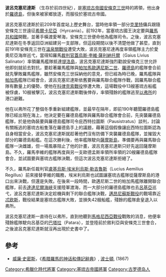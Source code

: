 '''波呂克塞尼達斯''' （生存於前四世紀），是[[塞琉古帝國|塞琉古帝國]][[安條克三世|安條克三世]]時的將領，他出身於[[羅德島|羅德島]]，但後來被家鄉放逐，而服役於塞琉古帝國。

波呂克塞尼達斯於前209年首度站上歷史舞台，當時他率領一部分[[克里特|克里特]]傭兵跟隨安條克三世遠征[[希爾卡尼亞|希爾卡尼亞]]（Hyrcania）。前192年，當塞琉古國王決定要與[[羅馬共和國|羅馬共和國]]開戰，並著手橫渡愛琴海，安條克三世便命他為艦隊司令。之後，波呂克塞尼達斯在冬季返回亞洲組建另一支部隊，但這段期間以後不清楚他做了甚麼，直到前191年安條克三世在[[溫泉關戰役_(前191年)|溫泉關戰役]]遭受大敗，波呂克塞尼達再度率領艦隊主力於愛奧尼亞海岸巡弋，當得知羅馬[[裁判官|裁判官]][[蓋烏斯·李維·薩利納托爾|蓋烏斯·李維·薩利納托爾]]（Gaius Livius Salinator）率領羅馬艦隊抵達[[提洛島|提洛島]]，波呂克塞尼達斯強烈勸說安條克三世允許他即刻就前去對抗，要趁著羅馬艦隊與[[帕加馬|帕加馬]][[歐邁尼斯二世|歐邁尼斯二世]]、[[羅德島|羅德島]]的艦隊會合前就先擊敗羅馬艦隊，雖然安條克三世採納他的意見，但已經為時已晚，羅馬艦隊與[[帕加馬|帕加馬]]艦隊已經會合，波呂克塞尼達斯依舊要與羅馬聯合艦隊作戰，因羅馬聯合艦隊有數量上的優勢，使他在[[科律克索戰役|科律克索戰役]]慘遭大敗，這場戰役中13艘塞琉古船艦被俘虜，10艘被擊沉，波呂克塞尼達斯戰後倖存，率領殘餘的艦隊逃至[[以弗所|以弗所]]的港口避難。

他在以弗所花了整個冬季重新組建艦隊，並最早在隔年，即前190年聽聞羅德島艦隊已經出現在海上，他決定要在羅德島艦隊與羅馬聯合艦隊會合前，先突襲羅德島艦隊，於是他偽裝要與羅德島艦隊司令庇西特拉圖斯（Pausistratus）談判，討論有關叛逃的塞琉古船隻落在羅德島手上的議題，藉著這個假像讓庇西特拉圖斯認為自身相當安全，波呂克塞尼達斯就趁著他們沒有防備下突襲羅德島艦隊，並摧毀大部分的羅德島船艦。在這次勝利後，他率艦隊駛向[[薩摩斯島|薩摩斯島]]，準備要再與羅馬聯合艦隊一決雌雄，但一場風暴阻止了他的計畫，波呂克塞尼達斯只好先返回薩摩斯島。不久，羅馬李維的艦隊再度與另一支歐德孟斯率領所率領的20艘羅德島艦隊會合，並試圖要與塞琉古艦隊決戰，但這次波呂克塞尼達斯拒絕了。

不久，羅馬新任裁判官[[盧基烏斯·埃米利烏斯·勒吉魯斯|盧基烏斯·埃米利烏斯·勒吉魯斯]]（Lucius Aemilius Regillus）前來接替李維的職務，埃米利烏斯也試圖讓塞琉古艦隊從薩摩斯島的港口出來決戰，但還是失敗。在後來一段時間，歐邁尼斯二世的帕加馬艦隊離開聯合艦隊，前去[[達達尼爾海峽|達達尼爾海峽]]支援陸軍渡海，而一大部分的羅德島艦隊也去[[呂基亞|呂基亞]]巡弋，波呂克塞尼達斯決定趁機與剩下的聯合艦隊決戰，[[邁昂尼蘇斯戰役|邁昂尼蘇斯戰役]]的戰場靠近[[忒欧斯|忒欧斯]]，戰役結果是塞琉古艦隊大敗，並損失42艘船艦，殘餘的艦隊倉皇退入以弗所。

波呂克塞尼達斯一直待在以弗所，直到他聽到[[馬格尼西亞戰役|馬格尼西亞戰役]]戰敗的消息，他便率殘餘艦隊駛向呂基亞的[[巴塔拉|巴塔拉]]（Patara），並登陸前於敘利亞與安條克三世會合，之後波呂克塞尼達斯就沒再出現於史書中了。

==參考==
*[[威廉·史密斯_(辭典編纂者)|威廉·史密斯]]，《[[希腊羅馬的神话和傳記辭典|希腊羅馬的神话和傳記辭典]]》,  [[波士頓|波士頓]], (1867)

[[Category:希臘化時代將軍|Category:希臘化時代將軍]]
[[Category:塞琉古帝國將軍|Category:塞琉古帝國將軍]]
[[Category:古罗德岛人|Category:古罗德岛人]]